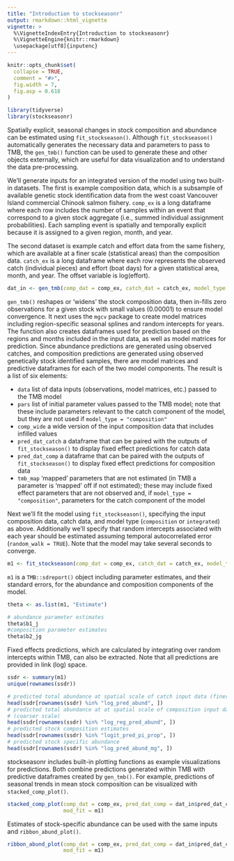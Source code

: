 ```yaml
---
title: "Introduction to stockseasonr"
output: rmarkdown::html_vignette
vignette: >
  %\VignetteIndexEntry{Introduction to stockseasonr}
  %\VignetteEngine{knitr::rmarkdown}
  \usepackage[utf8]{inputenc}
---
```


```r
knitr::opts_chunk$set(
  collapse = TRUE,
  comment = "#>",
  fig.width = 7,
  fig.asp = 0.618
)
```

```r
library(tidyverse)
library(stockseasonr)
```

Spatially explicit, seasonal changes in stock composition and abundance can be estimated using `fit_stockseason()`. Although `fit_stockseason()` automatically generates the necessary data and parameters to pass to TMB, the `gen_tmb()` function can be used to generate these and other objects externally, which are useful for data visualization and to understand the data pre-processing.

We'll generate inputs for an integrated version of the model using two built-in datasets. The first is example composition data, which is a subsample of available genetic stock identification data from the west coast Vancouver Island commercial Chinook salmon fishery. `comp_ex` is a long dataframe where each row includes the number of samples within an event that correspond to a given stock aggregate (i.e., summed individual assignment probabilities). Each sampling event is spatially and temporally explicit because it is assigned to a given region, month, and year.

The second dataset is example catch and effort data from the same fishery, which are available at a finer scale (statistical areas) than the composition data. `catch_ex` is a long dataframe where each row represents the observed catch (individual pieces) and effort (boat days) for a given statistical area, month, and year. The offset variable is log(effort).

```r
dat_in <- gen_tmb(comp_dat = comp_ex, catch_dat = catch_ex, model_type = "integrated")
```

`gen_tmb()` reshapes or 'widens' the stock composition data, then in-fills zero observations for a given stock with small values (0.00001) to ensure model convergence. It next uses the `mgcv` package to create model matrices including region-specific seasonal splines and random intercepts for years. The function also creates dataframes used for prediction based on the regions and months included in the input data, as well as model matrices for prediction. Since abundance predictions are generated using observed catches, and composition predictions are generated using observed genetically stock identified samples, there are model matrices and predictive dataframes for each of the two model components. The result is a list of six elements:

- `data` list of data inputs (observations, model matrices, etc.) passed to the TMB model
- `pars` list of initial parameter values passed to the TMB model; note that these include parameters relevant to the catch component of the model, but they are not used if `model_type = "composition"`
- `comp_wide` a wide version of the input composition data that includes infilled values
- `pred_dat_catch` a dataframe that can be paired with the outputs of `fit_stockseason()` to display fixed effect predictions for catch data
- `pred_dat_comp` a dataframe that can be paired with the outputs of `fit_stockseason()` to display fixed effect predictions for composition data
- `tmb_map` 'mapped' parameters that are not estimated (in TMB a parameter is 'mapped' off if not estimated); these may include fixed effect parameters that are not observed and, if `model_type = "composition"`, parameters for the catch component of the model

Next we'll fit the model using `fit_stockseason()`, specifying the input composition data, catch data, and model type (`composition` or `integrated`) as above. Additionally we'll specify that random intercepts associated with each year should be estimated assuming temporal autocorrelated error (`random_walk = TRUE`). Note that the model may take several seconds to converge.

```r
m1 <- fit_stockseason(comp_dat = comp_ex, catch_dat = catch_ex, model_type = "integrated", random_walk = TRUE)
```

`m1` is a `TMB::sdreport()` object including parameter estimates, and their standard errors, for the abundance and composition components of the model.

```r
theta <- as.list(m1, "Estimate")

# abundance parameter estimates
theta$b1_j
#composition parameter estimates
theta$b2_jg
```

Fixed effects predictions, which are calculated by integrating over random intercepts within TMB, can also be extracted. Note that all predictions are provided in link (log) space.

```r
ssdr <- summary(m1)
unique(rownames(ssdr))

# predicted total abundance at spatial scale of catch input data (finer scale)
head(ssdr[rownames(ssdr) %in% "log_pred_abund", ])
# predicted total abundance at at spatial scale of composition input data
# (coarser scale)
head(ssdr[rownames(ssdr) %in% "log_reg_pred_abund", ])
# predicted stock composition estimates
head(ssdr[rownames(ssdr) %in% "logit_pred_pi_prop", ])
# predicted stock specific abundance
head(ssdr[rownames(ssdr) %in% "log_pred_abund_mg", ])
```

stockseasonr includes built-in plotting functions as example visualizations for predictions. Both combine predictions generated within TMB with predictive dataframes created by `gen_tmb()`. For example, predictions of seasonal trends in mean stock composition can be visualized with `stacked_comp_plot()`.

```r
stacked_comp_plot(comp_dat = comp_ex, pred_dat_comp = dat_in$pred_dat_comp,
                  mod_fit = m1)
```

Estimates of stock-specific abundance can be used with the same inputs and `ribbon_abund_plot()`.

```r
ribbon_abund_plot(comp_dat = comp_ex, pred_dat_comp = dat_in$pred_dat_comp,
                  mod_fit = m1)
```

